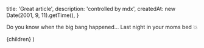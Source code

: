
  title: 'Great article',
  description: 'controlled by mdx',
  createdAt: new Date(2001, 9, 11).getTime(),
}

Do you know when the big bang happened...
Last night in your moms bed 💥

  <ArticleLayout meta={meta}>{children}</ArticleLayout>
)
